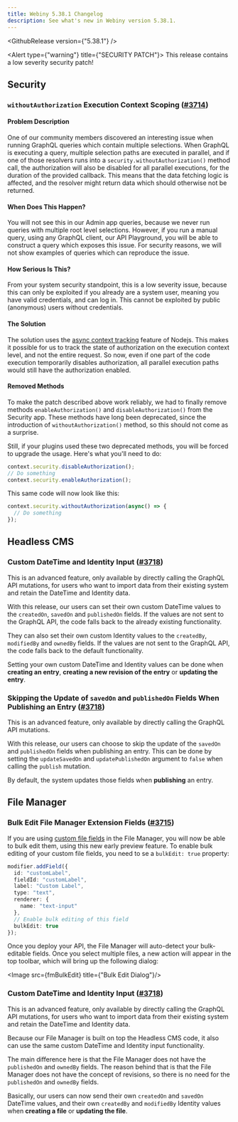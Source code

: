 ```yaml
---
title: Webiny 5.38.1 Changelog
description: See what's new in Webiny version 5.38.1.
---
```







<GithubRelease version={"5.38.1"} />

<Alert type={"warning"} title={"SECURITY PATCH"}>
  This release contains a low severity security patch!
</Alert>

## Security

### `withoutAuthorization` Execution Context Scoping ([#3714](https://github.com/webiny/webiny-js/pull/3714))

#### Problem Description

One of our community members discovered an interesting issue when running GraphQL queries which contain multiple selections.
When GraphQL is executing a query, multiple selection paths are executed in parallel, and if one of those resolvers runs into a `security.withoutAuthorization()` method call, the authorization will also be disabled for all parallel executions, for the duration of the provided callback. This means that the data fetching logic is affected, and the resolver might return data which should otherwise not be returned.

#### When Does This Happen?

You will not see this in our Admin app queries, because we never run queries with multiple root level selections. However, if you run a manual query, using any GraphQL client, our API Playground, you will be able to construct a query which exposes this issue. For security reasons, we will not show examples of queries which can reproduce the issue.

#### How Serious Is This?

From your system security standpoint, this is a low severity issue, because this can only be exploited if you already are a system user, meaning you have valid credentials, and can log in. This cannot be exploited by public (anonymous) users without credentials.

#### The Solution

The solution uses the [async context tracking](https://nodejs.org/api/async_context.html) feature of Nodejs. This makes it possible for us to track the state of authorization on the execution context level, and not the entire request. So now, even if one part of the code execution temporarily disables authorization, all parallel execution paths would still have the authorization enabled.

#### Removed Methods

To make the patch described above work reliably, we had to finally remove methods `enableAuthorization()` and `disableAuthorization()` from the Security app. These methods have long been deprecated, since the introduction of `withoutAuthorization()` method, so this should not come as a surprise.

Still, if your plugins used these two deprecated methods, you will be forced to upgrade the usage. Here's what you'll need to do:

```ts Old Usage
context.security.disableAuthorization();
// Do something
context.security.enableAuthorization();
```

This same code will now look like this:

```ts New Usage
context.security.withoutAuthorization(async() => {
  // Do something
});
```

## Headless CMS

### Custom DateTime and Identity Input ([#3718](https://github.com/webiny/webiny-js/pull/3718))
<Alert type="info">
  This is an advanced feature, only available by directly calling the GraphQL API mutations, for users who want to import data from their existing system and retain the DateTime and Identity data. 
</Alert>

With this release, our users can set their own custom DateTime values to the `createdOn`, `savedOn` and `publishedOn` fields. If the values are not sent to the GraphQL API, the code falls back to the already existing functionality.

They can also set their own custom Identity values to the `createdBy`, `modifiedBy` and `ownedBy` fields. If the values are not sent to the GraphQL API, the code falls back to the default functionality.

Setting your own custom DateTime and Identity values can be done when **creating an entry**, **creating a new revision of the entry** or **updating the entry**.

### Skipping the Update of `savedOn` and `publishedOn` Fields When Publishing an Entry ([#3718](https://github.com/webiny/webiny-js/pull/3718))

<Alert type="info">
  This is an advanced feature, only available by directly calling the GraphQL API mutations. 
</Alert>

With this release, our users can choose to skip the update of the `savedOn` and `publishedOn` fields when publishing an entry.
This can be done by setting the `updateSavedOn` and `updatePublishedOn` argument to `false` when calling the `publish` mutation.

By default, the system updates those fields when **publishing** an entry.


## File Manager

### Bulk Edit File Manager Extension Fields ([#3715](https://github.com/webiny/webiny-js/pull/3715))

If you are using [custom file fields](/docs/{version}/file-manager/extending/customize-file-fields) in the File Manager, you will now be able to bulk edit them, using this new early preview feature. To enable bulk editing of your custom file fields, you need to se a `bulkEdit: true` property:

```ts
modifier.addField({
  id: "customLabel",
  fieldId: "customLabel",
  label: "Custom Label",
  type: "text",
  renderer: {
    name: "text-input"
  },
  // Enable bulk editing of this field
  bulkEdit: true
});
```

Once you deploy your API, the File Manager will auto-detect your bulk-editable fields. Once you select multiple files, a new action will appear in the top toolbar, which will bring up the following dialog:

<Image src={fmBulkEdit} title={"Bulk Edit Dialog"}/>

### Custom DateTime and Identity Input ([#3718](https://github.com/webiny/webiny-js/pull/3718))

<Alert type="info">
  This is an advanced feature, only available by directly calling the GraphQL API mutations, for users who want to import data from their existing system and retain the DateTime and Identity data.
</Alert>

Because our File Manager is built on top the Headless CMS code, it also can use the same custom DateTime and Identity input functionality.

The main difference here is that the File Manager does not have the `publishedOn` and `ownedBy` fields.
The reason behind that is that the File Manager does not have the concept of revisions, so there is no need for the `publishedOn` and `ownedBy` fields.

Basically, our users can now send their own `createdOn` and `savedOn` DateTime values, and their own `createdBy` and `modifiedBy` Identity values when **creating a file** or **updating the file**.
